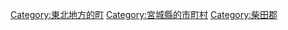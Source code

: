 {{Commonscat|Ogawara, Miyagi}}
{{Catmore}}

{{DEFAULTSORT:Ogawara}}
[[Category:東北地方的町|Category:東北地方的町]]
[[Category:宮城縣的市町村|Category:宮城縣的市町村]]
[[Category:柴田郡|Category:柴田郡]]